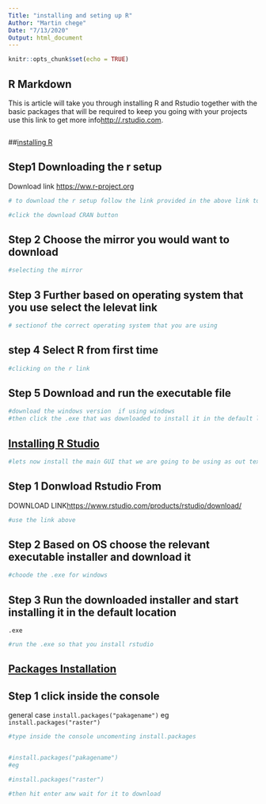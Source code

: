 ```yaml
---
Title: "installing and seting up R"
Author: "Martin chege"
Date: "7/13/2020"
Output: html_document
---
```


```r
knitr::opts_chunk$set(echo = TRUE)
```

## R Markdown

This is article will take you through  installing R and Rstudio together with  the basic packages that will be required to keep you going with your projects use this link to get more info<http://.rstudio.com>.



```r

```




##<u>installing R</u>




## Step1 Downloading the r setup

Download link <https://ww.r-project.org>

```r
# to download the r setup follow the link provided in the above link to download the latest r

#click the download CRAN button
```

## Step 2 Choose the mirror you would want to download
```r
#selecting the mirror

```


## Step 3 Further based on operating system that you use select the lelevat link
```r
# sectionof the correct operating system that you are using
```

## step 4 Select <b>R from first time</b>
```r
#clicking on the r link
```

## Step 5 Download and run the executable file
```r
#download the windows version  if using windows
#then click the .exe that was downloaded to install it in the default library
```




## <u>Installing R Studio</u>





```r
#lets now install the main GUI that we are going to be using as out text editor
```

## Step 1 Donwload Rstudio From 
DOWNLOAD LINK<https://www.rstudio.com/products/rstudio/download/>
```r
#use the link above
```

## Step 2 Based on OS choose the relevant executable installer and download it
```r
#choode the .exe for windows
```

## Step 3 Run the downloaded installer and start installing it in the default location
``.exe ``

```R
#run the .exe so that you install rstudio
```




## <u>Packages Installation </u>


## Step 1 click inside the console 
general case ``install.packages("pakagename")``
eg ``install.packages("raster")``

```r
#type inside the console uncomenting install.packages


#install.packages("pakagename")
#eg

#install.packages("raster")

#then hit enter anw wait for it to download
```







